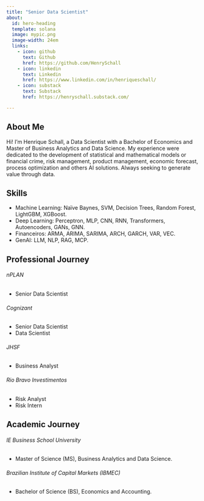 ```yaml
---  
title: "Senior Data Scientist"
about:
  id: hero-heading
  template: solana
  image: mypic.png
  image-width: 24em
  links:
    - icon: github
      text: Github
      href: https://github.com/HenrySchall
    - icon: linkedin
      text: Linkedin
      href: https://www.linkedin.com/in/henriqueschall/
    - icon: substack
      text: Substack
      href: https://henryschall.substack.com/

--- 
```

:::{#hero-heading}  
## About Me 
Hi! I'm Henrique Schall, a Data Scientist with a Bachelor of Economics and Master of Business Analytics and Data Science. My experience were dedicated to the development of statistical and mathematical models or financial crime, risk management, product management, economic forecast, process optimization and others AI solutions. Always seeking to generate value through data.
:::

:::{#hero-heading}  
## Skills
- Machine Learning: Naïve Baynes, SVM, Decision Trees, Random Forest, LightGBM, XGBoost. 
- Deep Learning: Perceptron, MLP, CNN, RNN, Transformers, Autoencoders, GANs, GNN. 
- Financeiros: ARMA, ARIMA, SARIMA, ARCH, GARCH, VAR, VEC. 
- GenAI: LLM, NLP, RAG, MCP. 
:::

:::{#hero-heading}  
## Professional Journey

###### nPLAN
- Senior Data Scientist 

###### Cognizant    
- Senior Data Scientist 
- Data Scientist

###### JHSF                                              
- Business Analyst

###### Rio Bravo Investimentos            
- Risk Analyst
- Risk Intern 
:::

:::{#hero-heading}  
## Academic Journey
###### IE Business School University           
- Master of Science (MS), Business Analytics and Data Science.

###### Brazilian Institute of Capital Markets (IBMEC)   
- Bachelor of Science (BS), Economics and Accounting.
:::


